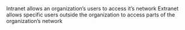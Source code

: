 

Intranet allows an organization's users to access it's network
Extranet allows specific users outside the organization to access parts of the organization's network
